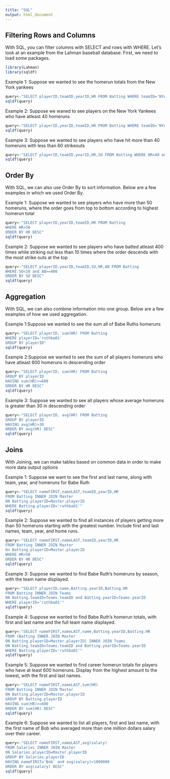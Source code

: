 ```yaml
---
title: "SQL"
output: html_document
---
```


## Filtering Rows and Columns 

With SQL, you can filter columns with SELECT and rows with WHERE. Let's look at an example from the Lahman baseball database. First, we need to load some packages. 

```r
library(Lahman)
library(sqldf)
```

Example 1: Suppose we wanted to see the homerun totals from the New York yankees 
```r
query<-"SELECT playerID,teamID,yearID,HR FROM Batting WHERE teamID='NYA' and yearID=1927"
sqldf(query)
```

Example 2: Suppose we waned to see players on the New York Yankees who have atleast 40 homeruns
```r
query<-"SELECT playerID,yearID,teamID,HR FROM Batting WHERE teamID='NYA' and HR>=40"
sqldf(query)
```

Example 3: Suppose we wanted to see players who have hit more than 40 homeruns with less than 60 strikeouts 
```r
query<-"SELECT playerID,teamID,yearID,HR,SO FROM Batting WHERE HR>40 and SO<60"
sqldf(query)
```

## Order By

With SQL, we can also use Order By to sort information. Below are a few examples in which we used Order By. 


Example 1: Suppose we wanted to see players who have more than 50 homeruns, where the order goes from top to bottom according to highest homerun total 
```r
query<-"SELECT playerID,yearID,teamID,HR FROM Batting 
WHERE HR>50 
ORDER BY HR DESC"
sqldf(query)
```

Example 2: Suppose we wanted to see players who have batted atleast 400 times while striking out less than 10 times where the order descends with the most strike outs at the top
```r
query<-"SELECT playerID,yearID,teamID,SO,HR,AB FROM Batting 
WHERE SO<10 and AB>=400
ORDER BY SO DESC"
sqldf(query)
```

## Aggregation

With SQL, we can also combine information into one group. Below are a few examples of how we used aggregation. 

Example 1:Suppose we wanted to see the sum all of Babe Ruths homeruns 
```r
query<-"SELECT playerID, sum(HR) FROM Batting 
WHERE playerID='ruthba01'
GROUP BY playerID"
sqldf(query)
```

Example 2:Suppose we wanted to see the sum of all players homeruns who have atleast 600 homeruns in descending order 
```r
query<-"SELECT playerID, sum(HR) FROM Batting 
GROUP BY playerID
HAVING sum(HR)>=600
ORDER BY HR DESC"
sqldf(query)
```

Example 3: Suppose we wanted to see all players whose average homeruns is greater than 30 in descending order
```r
query<-"SELECT playerID, avg(HR) FROM Batting 
GROUP BY playerID
HAVING avg(HR)>30
ORDER BY avg(HR) DESC"
sqldf(query)
```


## Joins

With Joining, we can make tables based on common data in order to make more data output options

Example 1: Suppose we want to see the first and last name, along with team, year, and homeruns for Babe Ruth
```r
query<-"SELECT nameFIRST,nameLAST,teamID,yearID,HR 
FROM Batting INNER JOIN Master
ON Batting.playerID=Master.playerID
WHERE Batting.playerID='ruthba01'"
sqldf(query)
```

Example 2: Suppose we wanted to find all instances of players getting more than 50 homeruns starting with the greatest number. Include first and last names, team, year, and home runs.
```r
query<-"SELECT nameFIRST,nameLAST,teamID,yearID,HR
FROM Batting INNER JOIN Master
On Batting.playerID=Master.playerID
WHERE HR>50
ORDER BY HR DESC"
sqldf(query)
```

Example 3: Suppose we wanted to find Babe Ruth's homeruns by season, with the team name displayed.
```r
query<-"SELECT playerID,name,Batting.yearID,Batting.HR
FROM Batting INNER JOIN Teams
ON Batting.teamID=Teams.teamID and Batting.yearID=Teams.yearID
WHERE playerID='ruthba01'"
sqldf(query)
```

Example 4: Suppose we wanted to find Babe Ruth's homerun totals, with first and last name and the full team name displayed.

```r
query<-"SELECT nameFIRST,nameLAST,name,Batting.yearID,Batting.HR 
FROM (Batting INNER JOIN Master
ON Batting.playerID=Master.playerID) INNER JOIN Teams 
ON Batting.teamID=Teams.teamID and Batting.yearID=Teams.yearID
WHERE Batting.playerID='ruthba01'"
sqldf(query)
```

Example 5: Suppose we wanted to find career homerun totals for players who have at least 600 homeruns. Display from the highest amount to the lowest, with the first and last names.
```r
query<-"SELECT nameFIRST,nameLAST,sum(HR)
FROM Batting INNER JOIN Master
ON Batting.playerID=Master.playerID
GROUP BY Batting.playerID
HAVING sum(HR)>=600
ORDER BY sum(HR) DESC"
sqldf(query)
```

Example 6: Suppose we wanted to list all players, first and last name, with the first name of Bob who averaged more than one million dollars salary over their career.
```r
query<-"SELECT nameFIRST,nameLAST,avg(salary)
FROM Salaries INNER JOIN Master
ON Salaries.playerID=Master.playerID
GROUP BY Salaries.playerID
HAVING nameFIRST='Bob' and avg(salary)>1000000
ORDER BY avg(salary) DESC"
sqldf(query)
```

